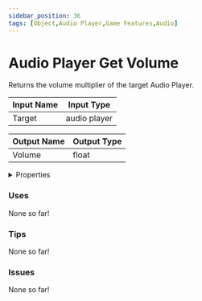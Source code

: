 ```yaml
---
sidebar_position: 36
tags: [Object,Audio Player,Game Features,Audio]
---
```


# Audio Player Get Volume

Returns the volume multiplier of the target Audio Player.




<EsbSvg />

| Input Name | Input Type |
|-----------|-----------|
| Target | audio player |

| Output Name | Output Type |
|-----------|-----------|
| Volume | float |


<details>
  <summary>Properties</summary>
  <div>
    <div>
    <table>
      <thead>
        <tr>
          <th>Is beta required?</th>
          <th>❌</th>
        </tr>
        <tr>
          <th>Is this chip a trolling risk?</th>
          <th>❌</th>
        </tr>
        <tr>
          <th>Chip UUID</th>
          <th>1bbabac2-f316-4e07-9eb6-fd65848a5b90</th>
        </tr>
      </thead>
    </table>
    </div>
  </div>
</details>

### Uses

None so far!

### Tips

None so far!

### Issues

None so far!